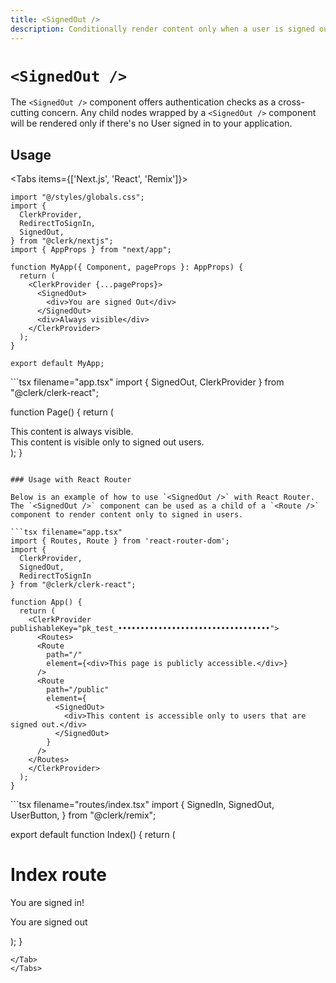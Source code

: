 ```yaml
---
title: <SignedOut />
description: Conditionally render content only when a user is signed out.
---
```


# `<SignedOut />`

The `<SignedOut />` component offers authentication checks as a cross-cutting concern. Any child nodes wrapped by a `<SignedOut />` component will be rendered only if there's no User signed in to your application.

## Usage
<Tabs items={['Next.js', 'React', 'Remix']}>
<Tab>
```tsx filename="app.tsx"
import "@/styles/globals.css";
import {
  ClerkProvider,
  RedirectToSignIn,
  SignedOut,
} from "@clerk/nextjs";
import { AppProps } from "next/app";

function MyApp({ Component, pageProps }: AppProps) {
  return (
    <ClerkProvider {...pageProps}>
      <SignedOut>
        <div>You are signed Out</div>
      </SignedOut>
      <div>Always visible</div>
    </ClerkProvider>
  );
}

export default MyApp;
```
</Tab>
<Tab>
```tsx filename="app.tsx"
import { SignedOut, ClerkProvider } from "@clerk/clerk-react";

function Page() {
  return (
    <ClerkProvider publishableKey="pk_test_••••••••••••••••••••••••••••••••••">
      <section>
        <div>
          This content is always visible.
        </div>
        <SignedOut>
          <div>
            This content is visible only to signed out users.
          </div>
        </SignedOut>
      </section>
    </ClerkProvider>
  );
}
```

### Usage with React Router

Below is an example of how to use `<SignedOut />` with React Router. The `<SignedOut />` component can be used as a child of a `<Route />` component to render content only to signed in users.

```tsx filename="app.tsx"
import { Routes, Route } from 'react-router-dom';
import {
  ClerkProvider,
  SignedOut,
  RedirectToSignIn
} from "@clerk/clerk-react";

function App() {
  return (
    <ClerkProvider publishableKey="pk_test_••••••••••••••••••••••••••••••••••">
      <Routes>
      <Route
        path="/"
        element={<div>This page is publicly accessible.</div>}
      />
      <Route
        path="/public"
        element={
          <SignedOut>
            <div>This content is accessible only to users that are signed out.</div>
          </SignedOut>
        }
      />
    </Routes>
    </ClerkProvider>
  );
}
```
</Tab>
<Tab>
```tsx filename="routes/index.tsx"
import {
  SignedIn,
  SignedOut,
  UserButton,
} from "@clerk/remix";

export default function Index() {
  return (
    <div>
      <SignedIn>
        <h1>Index route</h1>
        <p>You are signed in!</p>
        <UserButton />
      </SignedIn>
      <SignedOut>
      <p> You are signed out </p>
      </SignedOut>
    </div>
  );
}
```
</Tab>
</Tabs>
